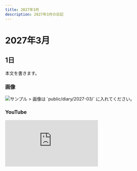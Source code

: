 ```yaml
---
title: 2027年3月
description: 2027年3月の日記
---
```


# 2027年3月

## 1日
本文を書きます。

### 画像
<img src="/diary/2027-03/sample.jpg" alt="サンプル" />
> 画像は `public/diary/2027-03/` に入れてください。

### YouTube
<div style={{position:'relative', paddingTop:'56.25%'}}>
  <iframe
    src="https://www.youtube.com/embed/VIDEO_ID"
    title="2027年3月の動画"
    style={{position:'absolute', inset:0, width:'100%', height:'100%'}}
    frameBorder="0"
    allow="accelerometer; autoplay; clipboard-write; encrypted-media; gyroscope; picture-in-picture; web-share"
    allowFullScreen
  />
</div>
